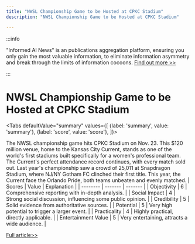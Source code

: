```yaml
---
title: "NWSL Championship Game to be Hosted at CPKC Stadium"
description: "NWSL Championship Game to be Hosted at CPKC Stadium"

---
```



:::info

"Informed AI News" is an publications aggregation platform, ensuring you only gain the most valuable information, to eliminate information asymmetry and break through the limits of information cocoons.  [Find out more >>](/)

:::

# NWSL Championship Game to be Hosted at CPKC Stadium


<Tabs
	defaultValue="summary"
	values={[
	{label: 'summary', value: 'summary'},
	{label: 'score', value: 'score'},
]}>
<TabItem value="summary">


The NWSL championship game hits CPKC Stadium on Nov. 23. This $120 million venue, home to the Kansas City Current, stands as one of the world's first stadiums built specifically for a women's professional team. The Current's perfect attendance record continues, with every match sold out. Last year's championship saw a crowd of 25,011 at Snapdragon Stadium, where NJ/NY Gotham FC clinched their first title. This year, the Current face the Orlando Pride, both teams unbeaten and evenly matched.
</TabItem>
<TabItem value="score">
	| Scores     | Value   | Explanation |
	| -------- | ------- | ------- |
	| Objectivity  | 6    | Comprehensive reporting with in-depth analysis.    |
	| Social Impact | 4     | Strong social discussion, influencing some public opinion.    |
	| Credibility    | 5    | Solid evidence from authoritative sources.    |
	| Potential    | 5    | Very high potential to trigger a larger event.    |
	| Practicality    | 4    | Highly practical, directly applicable.    |
	| Entertainment Value    | 5    | Very entertaining, attracts a wide audience.    |
</TabItem>
</Tabs>

[Full article>>](https://apnews.com/article/nwsl-soccer-championship-kansas-city-cfa9d89aaf534a6fab2c1c07670de4a7)
